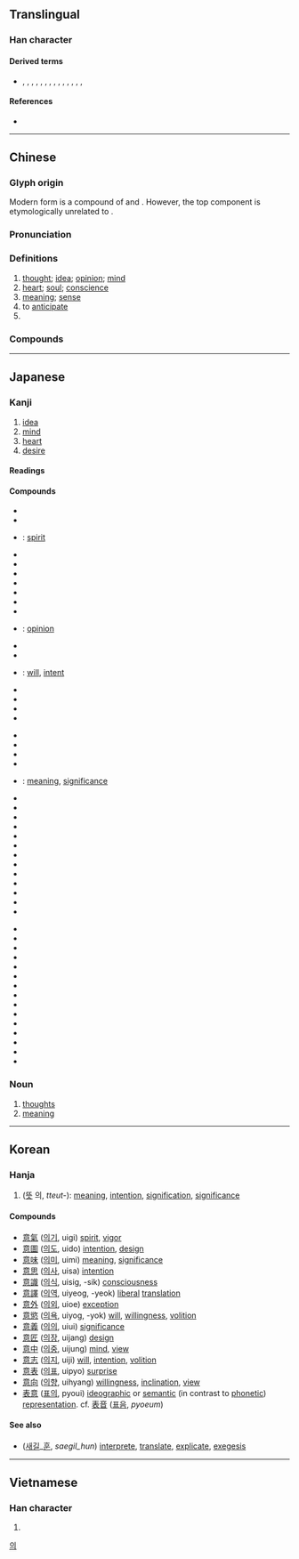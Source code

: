 {{character info/new}}
==Translingual==

===Han character===
{{Han char|rn=61|rad=心|as=09|sn=13|four=00336|canj=YTAP|ids=⿱音心}}

====Derived terms====
* {{l|mul|億}}, {{l|mul|噫}}, {{l|mul|憶}}, {{l|mul|臆}}, {{l|mul|澺}}, {{l|mul|檍}}, {{l|mul|燱}}, {{l|mul|薏}}, {{l|mul|繶}}, {{l|mul|醷}}, {{l|mul|鐿}}, {{l|mul|鷾}}, {{l|mul|嬑}}, {{l|mul|癔}}, {{l|mul|譩}}

====References====
* {{Han ref|kx=0394.220|dkj=10921|dj=0730.280|hdz=42323.030|uh=610F|ud=24847|bh=B74E|bd=46926}}

----

==Chinese==
{{zh-forms}}

===Glyph origin===
{{Han etym}}
Modern form is a compound of {{zh-l|*音}} and {{zh-l|*心|heart}}. However, the top component is etymologically unrelated to {{zh-l|*音}}.

===Pronunciation===
{{zh-pron
|m=yì
|c=ji3
|h=pfs=yi
|md=é
|mn=ì
|w=2i
|mc=y
|oc=y
|cat=n,v
}}

===Definitions===
{{zh-hanzi}}

# [[thought]]; [[idea]]; [[opinion]]; [[mind]]
# [[heart]]; [[soul]]; [[conscience]]
# [[meaning]]; [[sense]]
# to [[anticipate]]
# {{zh-short|意大利|[[Italy]]; [[Italian]]}}

===Compounds===
{{zh-der|意表|意大利|意會|意見|意匠|意境|意料|意馬心猿|意念|意氣|意氣風發|意氣用事|意趣|意識|意識流|意識形態|意思|意圖|意外|意味|意味著/意味着|意下|意想|意向|意向書|意象|意興|意義|意譯|意欲|意願|意蘊|意在言外|意旨|意志|意中人|如意|下意識|動意|得意|志意|做生意|作意|不中意|愜意|寫意兒|可意|寫意畫|好意思|不遂意|信意|可人意|惡意|出意外|像意|不如意|小意兒|寒意|合意|不像意|不著意|不過意|意網|寄意|意定|加意|匠意|可意人|初意|意懸|不介意|意孜孜|原意|天意|愛意|意馬|意飛族|意頭|意錢|意遲遲|意遇|意象派|意謂|意見箱|意臨|意而|意緒|意符|意淫|意業|意智|意故|意指|意態|意度|意外險|二意|忒沒意|同意|情意|下意|介意|悔意|恣意|意色|心意|不同意|形意拳|剋意|不意|不願意|合意兒|不經意|前意識|兩意|出主意|主意|屑意|任意|意林|好意|小意|刻意|實意|寓意|密意|意中緣|創意|創意曲|倦意|何意|別意|好主意|意連|不可意|公意|小意思|失意|意怠|執意|命意|在意|得意緣|中意|同意權|善意|同意書|快意|切意|寫意|古意|含意|好生意|意根|厚意|得人意|屬意|假意|來意|大意|不得意|不在意|敗意|盛意|打主意|新意|神意|掛意|犯意|有意識|盡意|暢意|無意|有意|生意口|歉意|法意|暖意|懈意|拉生意|民意|故意|授意|攄意|生意|沒主意|會意|示意|沒意頭|昌意|敵意|樂意|當意|會錯意|生意人|稱意|承意|秋意|私意|示意圖|禮意|拂意|無意中|沒意兒|放意|睡意|涼意|措意|拿主意|發意|留意|注意力|畫意|生意經|潛意識|注意|春意|玩意兒|有意思|特意|深意|曲意|無意間|無意識|無意義|正意|歪主意|沒意思|滿意|決意|沒意智|沒意志|本意|歹意|用意|敬意|旨意|高意|願意|著意|鈞意|謝意|詞意|象意|達意|舉意|絕意|醉意|複意|肆意|笑意|談生意|薄意|蓄意|綠意|過意|野意兒|見意|立意|筆意|誅意|臺意|銳意|至意|納意|魔意|鬧意見|餿主意|酒意|適意|頑意兒|非意|詩意|雅意|起意|鬼主意|隨意肌|隨意畫|竦意|野意|醋意|譯意風|遠意|語意學|輕意|辭意|語意|誠意|鄙意|致意|隨意|臺意怒|美意}}

----

==Japanese==

===Kanji===
{{ja-kanji|grade=3|rs=心09}}

# [[idea]]
# [[mind]]
# [[heart]]
# [[desire]]

====Readings====
{{ja-readings
|kanon=い
|goon=い
|kun=こころ, おも-う, おも-い
}}

====Compounds====
{{der-top|Compounds}}
* {{ja-r|悪意|あくい}}
* {{ja-r|意外|いがい}}
* {{ja-r|意気|いき}}: [[spirit]]
* {{ja-r|意気込み|いきごみ}}
* {{ja-r|意気消沈|いきしょうちん}}
* {{ja-r|意気衝天|いきしょうてん}}
* {{ja-r|意気阻喪|いきそそう}}
* {{ja-r|意気地|いくじ}}
* {{ja-r|意気投合|いきとうごう}}
* {{ja-r|意気揚揚|いきようよう}}
* {{ja-r|意見|いけん}}: [[opinion]]
* {{ja-r|意固地|いこじ}}
* {{ja-r|意向|いこう}}
* {{ja-r|意志|いし}}: [[will]], [[intent]]
* {{ja-r|意思|いし}}
* {{ja-r|意思能力|いしのうりょく}}
* {{ja-r|意識|いしき}}
* {{ja-r|意趣|いしゅ}}
{{der-mid3}}
* {{ja-r|意趣返し|いしゅがえし}}
* {{ja-r|意匠|いしょう}}
* {{ja-r|意図|いと}}
* {{ja-r|意表|いひょう}}
* {{ja-r|意味|いみ}}: [[meaning]], [[significance]]
* {{ja-r|意味深長|いみしんちょう}}
* {{ja-r|意欲|いよく}}
* {{ja-r|願意|がんい}}
* {{ja-r|敬意|けい.い}}
* {{ja-r|決意|けつい}}
* {{ja-r|故意|こい}}
* {{ja-r|故意犯|こいはん}}
* {{ja-r|合意|ごうい}}
* {{ja-r|賛意|さんい}}
* {{ja-r|宿意|しゅくい}}
* {{ja-r|真意|しんい}}
* {{ja-r|随意|ずい.い}}
* {{ja-r|生意気|なまいき}}
{{der-mid3}}
* {{ja-r|誠意|せい.い}}
* {{ja-r|戦意|せんい}}
* {{ja-r|善意|ぜんい}}
* {{ja-r|総意|そうい}}
* {{ja-r|大意|たい.い}}
* {{ja-r|注意|ちゅうい}}
* {{ja-r|当意即妙|とういそくみょう}}
* {{ja-r|同意|どうい}}
* {{ja-r|得意|とくい}}
* {{ja-r|熱意|ねつい}}
* {{ja-r|表意|ひょうい}}
* {{ja-r|片意地|かたいじ}}
* {{ja-r|無意味|むいみ}}
* {{ja-r|用意|ようい}}
* {{ja-r|留意|りゅうい}}
{{der-bottom}}

===Noun===
{{ja-noun|い}}

# [[thought]]s
# [[meaning]]

----

==Korean==

===Hanja===
{{ko-hanja|hangeul=의|eumhun=|rv=ui|mr=ŭi|y=uy}}

# ([[뜻]] 의, ''tteut-''): [[meaning]], [[intention]], [[signification]], [[significance]]

====Compounds====
* [[意氣]] ([[의기]], uigi) [[spirit]], [[vigor]]
* [[意圖]] ([[의도]], uido) [[intention]], [[design]]
* [[意味]] ([[의미]], uimi) [[meaning]], [[significance]]
* [[意思]] ([[의사]], uisa) [[intention]]
* [[意識]] ([[의식]], uisig, -sik) [[consciousness]]
* [[意譯]] ([[의역]], uiyeog, -yeok) [[liberal]] [[translation]]
* [[意外]] ([[의외]], uioe) [[exception]]
* [[意慾]] ([[의욕]], uiyog, -yok) [[will]], [[willing]]ness, [[volition]]
* [[意義]] ([[의의]], uiui) [[significance]]
* [[意匠]] ([[의장]], uijang) [[design]]
* [[意中]] ([[의중]], uijung) [[mind]], [[view]]
* [[意志]] ([[의지]], uiji) [[will]], [[intention]], [[volition]]
* [[意表]] ([[의표]], uipyo) [[surprise]]
* [[意向]] ([[의향]], uihyang) [[willing]]ness, [[inclination]], [[view]]
* [[表意]] ([[표의]], pyoui) [[ideographic]] or [[semantic]] (in contrast to [[phonetic]]) [[representation]]. cf. [[表音]] ([[표음]], ''pyoeum'')

====See also====
* {{l|ko|訓}} ([[새기다|새길]]_[[훈]], ''saegil_hun'') [[interprete]], [[translate]], [[explicate]], [[exegesis]]

[[Category:Hanja readings|의]]

----

==Vietnamese==

===Han character===
{{vi-hantu|[[ý]], [[ấy]], [[ới]], [[áy]], [[ư]], [[ơi]]|rs=心09}}

# {{defn|lang=vi|sort=心09}}